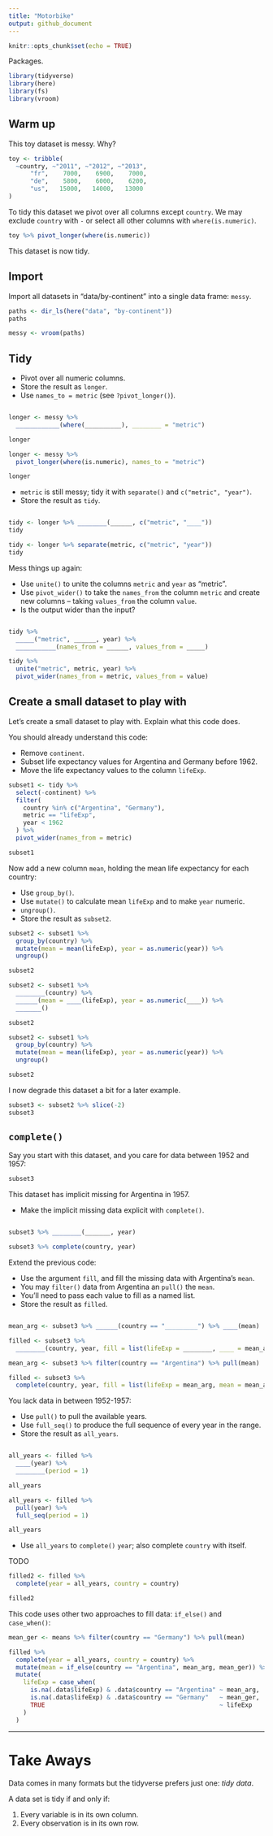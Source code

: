 ```yaml
---
title: "Motorbike"
output: github_document
---
```


```r
knitr::opts_chunk$set(echo = TRUE)
```

Packages.

```r
library(tidyverse)
library(here)
library(fs)
library(vroom)
```



## Warm up

This toy dataset is messy. Why?

```r
toy <- tribble(
  ~country, ~"2011", ~"2012", ~"2013",
      "fr",    7000,    6900,    7000,
      "de",    5800,    6000,    6200,
      "us",   15000,   14000,   13000
)
```

To tidy this dataset we pivot over all columns except `country`. We may exclude `country` with `-` or select all other columns with `where(is.numeric)`.

```r
toy %>% pivot_longer(where(is.numeric))
```

This dataset is now tidy.



## Import

Import all datasets in "data/by-continent" into a single data frame: `messy`.

```r
paths <- dir_ls(here("data", "by-continent"))
paths

messy <- vroom(paths)
```



## Tidy

* Pivot over all numeric columns.
* Store the result as `longer`.
* Use `names_to = metric` (see `?pivot_longer()`).

```r



```

```r
longer <- messy %>% 
  ____________(where(__________), ________ = "metric")

longer
```

```r
longer <- messy %>% 
  pivot_longer(where(is.numeric), names_to = "metric")

longer
```



* `metric` is still messy; tidy it with `separate()` and `c("metric", "year")`.
* Store the result as `tidy`.

```r


```

```r
tidy <- longer %>% ________(______, c("metric", "____"))
tidy
```

```r
tidy <- longer %>% separate(metric, c("metric", "year"))
tidy
```



Mess things up again:

* Use `unite()` to unite the columns `metric` and `year` as "metric".
* Use `pivot_wider()` to take the `names_from` the column `metric` and create new columns -- taking `values_from` the column `value`.
* Is the output wider than the input?

```r



```

```r
tidy %>% 
  _____("metric", ______, year) %>% 
  ___________(names_from = ______, values_from = _____)
```

```r
tidy %>% 
  unite("metric", metric, year) %>% 
  pivot_wider(names_from = metric, values_from = value)
```



## Create a small dataset to play with

Let's create a small dataset to play with. Explain what this code does.

You should already understand this code:

- Remove `continent`.
- Subset life expectancy values for Argentina and Germany before 1962.
- Move the life expectancy values to the column `lifeExp`.

```r
subset1 <- tidy %>% 
  select(-continent) %>% 
  filter(
    country %in% c("Argentina", "Germany"), 
    metric == "lifeExp",
    year < 1962
  ) %>% 
  pivot_wider(names_from = metric)

subset1
```



Now add a new column `mean`, holding the mean life expectancy for each country:

* Use `group_by()`.
* Use `mutate()` to calculate mean `lifeExp` and to make `year` numeric.
* `ungroup()`.
* Store the result as `subset2`.

```r
subset2 <- subset1 %>% 
  group_by(country) %>% 
  mutate(mean = mean(lifeExp), year = as.numeric(year)) %>% 
  ungroup()

subset2
```

```r
subset2 <- subset1 %>% 
  ________(country) %>% 
  ______(mean = ____(lifeExp), year = as.numeric(____)) %>% 
  _______()

subset2
```

```r
subset2 <- subset1 %>% 
  group_by(country) %>% 
  mutate(mean = mean(lifeExp), year = as.numeric(year)) %>% 
  ungroup()

subset2
```



I now degrade this dataset a bit for a later example.

```r
subset3 <- subset2 %>% slice(-2)
subset3
```



## `complete()`

Say you start with this dataset, and you care for data between 1952 and 1957:

```r
subset3
```

This dataset has implicit missing for Argentina in 1957.



* Make the implicit missing data explicit with `complete()`.

```r

```
```r
subset3 %>% ________(_______, year)
```

```r
subset3 %>% complete(country, year)
```



Extend the previous code:

* Use the argument `fill`, and fill the missing data with Argentina's `mean`.
* You may `filter()` data from Argentina an `pull()` the `mean`.
* You'll need to pass each value to fill as a named list.
* Store the result as `filled`.

```r




```

```r
mean_arg <- subset3 %>% ______(country == "_________") %>% ____(mean)

filled <- subset3 %>% 
  ________(country, year, fill = list(lifeExp = ________, ____ = mean_arg))
```

```r
mean_arg <- subset3 %>% filter(country == "Argentina") %>% pull(mean)

filled <- subset3 %>% 
  complete(country, year, fill = list(lifeExp = mean_arg, mean = mean_arg))
```



You lack data in between 1952-1957:

* Use `pull()` to  pull the available years.
* Use `full_seq()` to produce the full sequence of every year in the range.
* Store the result as `all_years`.

```r



```

```r
all_years <- filled %>% 
  ____(year) %>% 
  ________(period = 1)

all_years
```

```r
all_years <- filled %>% 
  pull(year) %>% 
  full_seq(period = 1)

all_years
```



* Use `all_years` to `complete()` `year`; also complete `country` with itself.

TODO
  
```r
filled2 <- filled %>% 
  complete(year = all_years, country = country)

filled2
```



This code uses other two approaches to fill data: `if_else()` and `case_when()`:

```r
mean_ger <- means %>% filter(country == "Germany") %>% pull(mean)

filled %>% 
  complete(year = all_years, country = country) %>% 
  mutate(mean = if_else(country == "Argentina", mean_arg, mean_ger)) %>%
  mutate(
    lifeExp = case_when(
      is.na(.data$lifeExp) & .data$country == "Argentina" ~ mean_arg,
      is.na(.data$lifeExp) & .data$country == "Germany"   ~ mean_ger,
      TRUE                                                ~ lifeExp
    )
  )
```



***

# Take Aways

Data comes in many formats but the tidyverse prefers just one: _tidy data_.

A data set is tidy if and only if:

1. Every variable is in its own column.
2. Every observation is in its own row.
